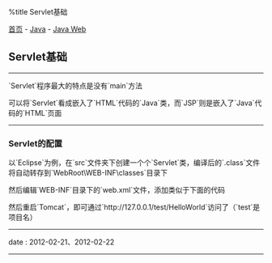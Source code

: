 %title Servlet基础

[[../../../index|首页]] - [[../index|Java]] - [[index|Java Web]]
==Servlet基础==
----
`Servlet`程序最大的特点是没有`main`方法

可以将`Servlet`看成嵌入了`HTML`代码的`Java`类，而`JSP`则是嵌入了`Java`代码的`HTML`页面
----
===Servlet的配置===

以`Eclipse`为例，在`src`文件夹下创建一个个`Servlet`类，编译后的`.class`文件将自动转存到`WebRoot\WEB-INF\classes`目录下

然后编辑`WEB-INF`目录下的`web.xml`文件，添加类似于下面的代码
{{{XML
<servlet>
	<servlet-name>HelloWorld</servlet-name>
	<servlet-class>com.ruchee.servlet.HelloWorldServlet</servlet-class>
</servlet>

<servlet-mapping>
	<servlet-name>HelloWorld</servlet-name>
	<url-pattern>/HelloWorld</url-pattern>
</servlet-mapping>
}}}

然后重启`Tomcat`，即可通过`http://127.0.0.1/test/HelloWorld`访问了（`test`是项目名）
----
<red>date</red> : 2012-02-21、2012-02-22
----
